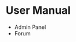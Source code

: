 
# User Manual

- <Link href="/user-manual/admin-panel">Admin Panel</Link>
- <Link href="/user-manual/forum">Forum</Link>
